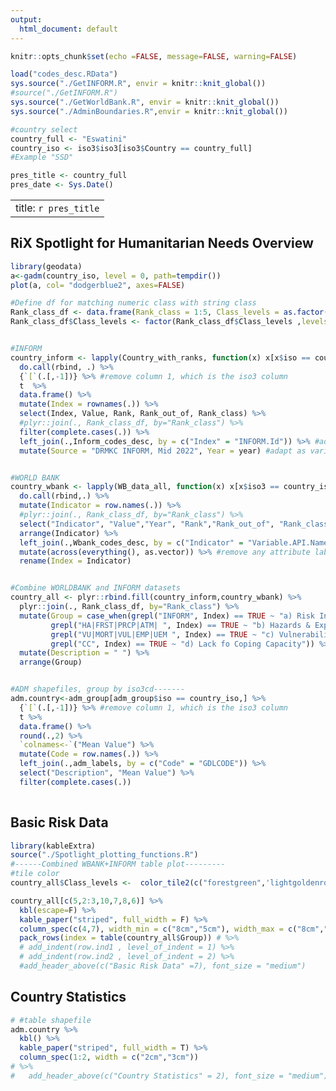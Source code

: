 ```yaml
---
output:
  html_document: default
---
```


```r
knitr::opts_chunk$set(echo =FALSE, message=FALSE, warning=FALSE)

load("codes_desc.RData")
sys.source("./GetINFORM.R", envir = knitr::knit_global())
#source("./GetINFORM.R")
sys.source("./GetWorldBank.R", envir = knitr::knit_global())
sys.source("./AdminBoundaries.R",envir = knitr::knit_global())


```

```r
#country select
country_full <- "Eswatini"
country_iso <- iso3$iso3[iso3$Country == country_full]
#Example "SSD"

pres_title <- country_full
pres_date <- Sys.Date()
```


---
title: `r pres_title`
---
## RiX Spotlight for Humanitarian Needs Overview



```r
library(geodata)
a<-gadm(country_iso, level = 0, path=tempdir())
plot(a, col= "dodgerblue2", axes=FALSE)

```

```r
#Define df for matching numeric class with string class
Rank_class_df <- data.frame(Rank_class = 1:5, Class_levels = as.factor(c("Very Low","Low","Moderate","High","Very High")))
Rank_class_df$Class_levels <- factor(Rank_class_df$Class_levels ,levels = c("Very Low","Low","Moderate","High","Very High"))


#INFORM
country_inform <- lapply(Country_with_ranks, function(x) x[x$iso == country_iso,]) %>% #remove the iso column
  do.call(rbind, .) %>%
  {`[`(.[,-1])} %>% #remove column 1, which is the iso3 column
  t  %>%
  data.frame() %>%
  mutate(Index = rownames(.)) %>%
  select(Index, Value, Rank, Rank_out_of, Rank_class) %>%
  #plyr::join(., Rank_class_df, by="Rank_class") %>%
  filter(complete.cases(.)) %>%
  left_join(.,Inform_codes_desc, by = c("Index" = "INFORM.Id")) %>% #add description and source
  mutate(Source = "DRMKC INFORM, Mid 2022", Year = year) #adapt as variable!


#WORLD BANK
country_wbank <- lapply(WB_data_all, function(x) x[x$iso3 == country_iso,]) %>%
  do.call(rbind,.) %>%
  mutate(Indicator = row.names(.)) %>% 
  #plyr::join(., Rank_class_df, by="Rank_class") %>%
  select("Indicator", "Value","Year", "Rank","Rank_out_of", "Rank_class") %>%
  arrange(Indicator) %>%
  left_join(.,Wbank_codes_desc, by = c("Indicator" = "Variable.API.Name")) %>% #add description and source
  mutate(across(everything(), as.vector)) %>% #remove any attribute label
  rename(Index = Indicator)


#Combine WORLDBANK and INFORM datasets
country_all <- plyr::rbind.fill(country_inform,country_wbank) %>%
  plyr::join(., Rank_class_df, by="Rank_class") %>%
  mutate(Group = case_when(grepl("INFORM", Index) == TRUE ~ "a) Risk Index",
         grepl("HA|FRST|PRCP|ATM| ", Index) == TRUE ~ "b) Hazards & Exposure", 
         grepl("VU|MORT|VUL|EMP|UEM ", Index) == TRUE ~ "c) Vulnerability", 
         grepl("CC", Index) == TRUE ~ "d) Lack fo Coping Capacity")) %>%
  mutate(Description = " ") %>%
  arrange(Group)


#ADM shapefiles, group by iso3cd-------
adm.country<-adm_group[adm_group$iso == country_iso,] %>%
  {`[`(.[,-1])} %>% #remove column 1, which is the iso3 column
  t %>%
  data.frame() %>%
  round(.,2) %>%
  `colnames<-`("Mean Value") %>%
  mutate(Code = row.names(.)) %>%
  left_join(.,adm_labels, by = c("Code" = "GDLCODE")) %>%
  select("Description", "Mean Value") %>%
  filter(complete.cases(.))
  

```

## Basic Risk Data
```r
library(kableExtra)
source("./Spotlight_plotting_functions.R")
#------Combined WBANK+INFORM table plot---------
#tile color
country_all$Class_levels <-  color_tile2(c("forestgreen",'lightgoldenrod2', "firebrick1"))(country_all$Class_levels)

country_all[c(5,2:3,10,7,8,6)] %>%
  kbl(escape=F) %>%
  kable_paper("striped", full_width = F) %>%
  column_spec(c(4,7), width_min = c("8cm","5cm"), width_max = c("8cm","5cm")) %>%
  pack_rows(index = table(country_all$Group)) # %>%
  # add_indent(row.ind1 , level_of_indent = 1) %>%
  # add_indent(row.ind2 , level_of_indent = 2) %>%
  #add_header_above(c("Basic Risk Data" =7), font_size = "medium")
```


## Country Statistics
```r
# #table shapefile
adm.country %>%
  kbl() %>%
  kable_paper("striped", full_width = T) %>%
  column_spec(1:2, width = c("2cm","3cm")) 
# %>%
#   add_header_above(c("Country Statistics" = 2), font_size = "medium")

```





